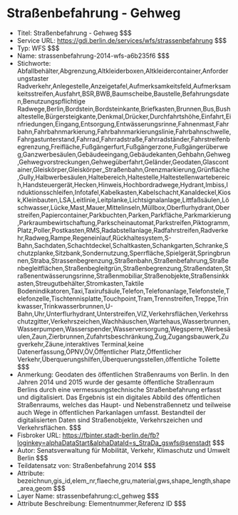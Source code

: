 # Straßenbefahrung - Gehweg
- Titel: Straßenbefahrung - Gehweg $$$
- Service URL: https://gdi.berlin.de/services/wfs/strassenbefahrung $$$
- Typ: WFS $$$
- Name: strassenbefahrung-2014-wfs-a6b235f6 $$$
- Stichworte: Abfallbehälter,Abgrenzung,Altkleiderboxen,Altkleidercontainer,Anforderungstaster Radverkehr,Anlegestelle,Anzeigetafel,Aufmerksamkeitsfeld,Aufmerksamkeitsstreifen,Ausfahrt,BSR,BWB,Baumscheibe,Baustelle,Befahrungsdaten,Benutzungspflichtige Radwege,Berlin,Bordstein,Bordsteinkante,Briefkasten,Brunnen,Bus,Bushaltestelle,Bürgersteigkante,Denkmal,Drücker,Durchfahrtshöhe,Einfahrt,Einfriedungen,Eingang,Entsorgung,Entwässerungsrinne,Fahnenmast,Fahrbahn,Fahrbahnmarkierung,Fahrbahnmarkierungslinie,Fahrbahnschwelle,Fahrgastunterstand,Fahrrad,Fahrradstraße,Fahrradständer,Fahrstreifenbegrenzung,Freifläche,Fußgängerfurt,Fußgängerzone,Fußgängerüberweg,Ganzwerbesäulen,Gebäudeeingang,Gebäudekanten,Gehbahn,Gehweg,Gehwegvorstreckungen,Gehwegüberfahrt,Geländer,Geodaten,Glascontainer,Gleiskörper,Gleiskörper_Straßenbahn,Grenzmarkierung,Grünfläche,Gully,Halbwerbesäulen,Haltebereich,Haltestelle,Haltestellenwartebereich,Handsteuergerät,Hecken,Hinweis,Hochbordradwege,Hydrant,Imbiss,Induktionsschleifen,Infotafel,Kabelkasten,Kabelschacht,Kanaldeckel,Kiosk,Kleinbauten,LSA,Leitlinie,Leitplanke,Lichtsignalanlage,Littfaßsäulen,Löschwasser,Lücke,Mast,Mauer,Mittelinseln,Müllbox,Oberflurhydrant,Oberstreifen,Papiercontainer,Parkbuchten,Parken,Parkfläche,Parkmarkierung,Parkraumbewirtschaftung,Parkscheinautomat,Parkstreifen,Piktogramm,Platz,Poller,Postkasten,RMS,Radabstellanlage,Radfahrstreifen,Radverkehr,Radweg,Rampe,Regeneinlauf,Rückhaltesystem,S-Bahn,Sachdaten,Schachtdeckel,Schaltkasten,Schankgarten,Schranke,Schutzplanke,Sitzbank,Sondernutzung,Sperrfläche,Spielgerät,Springbrunnen,Straba,Strassenbegrenzung,Straßenbahn,Straßenbefahrung,Straßenbegleitflächen,Straßenbegleitgrün,Straßenbegrenzung,Straßendaten,Straßenentwässerungsrinne,Straßenmobiliar,Straßenobjekte,Straßensinkkasten,Streugutbehälter,Stromkasten,Taktile Bodenindikatoren,Taxi,Taxirufsäule,Telefon,Telefonanlage,Telefonstele,Telefonzelle,Tischtennisplatte,Touchpoint,Tram,Trennstreifen,Treppe,Trinkwasser,Trinkwasserbrunnen,U-Bahn,Uhr,Unterflurhydrant,Unterstreifen,VIZ,Verkehrsflächen,Verkehrsschutzgitter,Verkehrszeichen,Wachhäuschen,Wartehaus,Wasserbrunnen,Wasserpumpen,Wasserspender,Wasserversorgung,Wegsperre,Werbesäulen,Zaun,Zierbrunnen,Zufahrtsbeschränkung,Zug,Zugangsbauwerk,Zugverkehr,Zäune,interaktives Terminal,keine Datenerfassung,ÖPNV,ÖV,Öffentlicher Platz,Öffentlicher Verkehr,Überquerungshilfen,Überquerungsstellen,öffentliche Toilette $$$
- Anmerkung: Geodaten des öffentlichen Straßenraums von Berlin. In den Jahren 2014 und 2015 wurde der gesamte öffentliche Straßenraum Berlins durch eine vermessungstechnische Straßenbefahrung erfasst und digitalisiert. Das Ergebnis ist ein digitales Abbild des öffentlichen Straßenraums, welches das Haupt- und Nebenstraßennetz und teilweise auch Wege in öffentlichen Parkanlagen umfasst. Bestandteil der digitalisierten Daten sind Straßenobjekte, Verkehrszeichen und Verkehrsflächen. $$$
- Fisbroker URL: https://fbinter.stadt-berlin.de/fb?loginkey=alphaDataStart&alphaDataId=s_StraDa_gswfs@senstadt $$$
- Autor: Senatsverwaltung für Mobilität, Verkehr, Klimaschutz und Umwelt Berlin $$$
- Teildatensatz von: Straßenbefahrung 2014 $$$
- Attribute: bezeichnun,gis_id,elem_nr,flaeche,gru,material,gws,shape_length,shape_area,geom $$$
- Layer Name: strassenbefahrung:cl_gehweg $$$
- Attribute Beschreibung: Elementnummer,Referenz ID $$$
